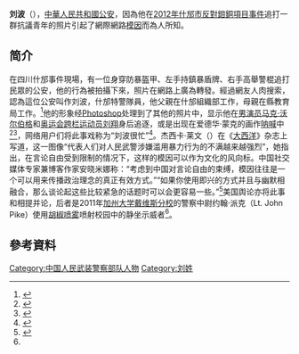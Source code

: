 '''刘波'''（{{bd|？||||}}），[[中華人民共和國|中華人民共和國]][[公安|公安]]，因為他在[[2012年什邡市反對鉬銅項目事件|2012年什邡市反對鉬銅項目事件]]追打一群抗議青年的照片引起了網際網路[[模因|模因]]而為人所知。

== 简介 ==
在四川什邡事件現場，有一位身穿防暴盔甲、左手持鎮暴盾牌、右手高舉警棍追打民眾的公安，他的行為被拍攝下來，照片在網路上廣為轉發。經過網友人肉搜索，認為這位公安叫作刘波，什邡特警隊員，他父親在什邡組織部工作，母親在縣教育局工作。<ref>{{Cite web | url=http://www.secretchina.com/news/12/07/06/458267.html?%E7%BD%91%E7%BB%9C%E7%96%AF%E4%BC%A0%E2%80%9C%E4%BB%80%E9%82%A1%E7%89%B9%E8%AD%A6%E5%88%98%E6%B3%A2%E5%BE%88%E5%BF%99%E2%80%9D%28%E7%BB%84%E5%9B%BE%29 | title=網絡瘋傳「什邡特警劉波很忙」(組圖) | date=2012-07-06 | work=看中國 | access-date=2014-03-11 | archive-url=https://web.archive.org/web/20140311041614/http://www.secretchina.com/news/12/07/06/458267.html?%E7%BD%91%E7%BB%9C%E7%96%AF%E4%BC%A0%E2%80%9C%E4%BB%80%E9%82%A1%E7%89%B9%E8%AD%A6%E5%88%98%E6%B3%A2%E5%BE%88%E5%BF%99%E2%80%9D(%E7%BB%84%E5%9B%BE) | archive-date=2014-03-11 | dead-url=no }}</ref>他的形象经[[Adobe_Photoshop|Photoshop]]处理到了其他的照片中，显示他在[[男演员|男演员]][[马克·沃尔伯格|马克·沃尔伯格]]和[[奥运会|奥运会]][[跨栏|跨栏]][[运动员|运动员]][[刘翔|刘翔]]身后追逐，或是出现在爱德华·蒙克的画作[[呐喊_(绘画)|呐喊]]中<ref>{{cite web |author=Liz Carter |url=http://www.tealeafnation.com/2012/07/meme-watch-chinas-fat-police-officer-terrorizes-everything/ |title=Meme Watch: China's “Fat Police Officer” Terrorizes Everything |publisher=Tea Leaf Nation |date=2012-07-06 |accessdate=2013-11-18 |archivedate=2012-10-19 |deadurl=yes |archiveurl=https://web.archive.org/web/20121019050317/http://tealeafnation.com/2012/07/meme-watch-chinas-fat-police-officer-terrorizes-everything/ }}</ref><ref name="Pepper">{{cite web |author=Paul Mozur |accessdate=2013-11-18 |deadurl=no |archivedate=2012-09-11 |url=http://blogs.wsj.com/chinarealtime/2012/07/09/is-this-guy-the-chinese-version-of-pepper-spraying-cop/ |title=Is This Guy the Chinese Version of Pepper Spraying Cop? |publisher=Wall Street Journal |date=2012-07-09 |archiveurl=https://web.archive.org/web/20120911102417/http://blogs.wsj.com/chinarealtime/2012/07/09/is-this-guy-the-chinese-version-of-pepper-spraying-cop/ }}</ref>，网络用户们将此事戏称为“刘波很忙”<ref>{{cite news|title=2012中国网络十大狂欢|url=http://news.takungpao.com/mainland/outlook/q/2013/0110/1380164.html|accessdate=2013-11-19|newspaper=大公网（转自瞭望·中国）|date=2013-01-10|archive-url=https://web.archive.org/web/20140311042836/http://news.takungpao.com/mainland/outlook/q/2013/0110/1380164.html|archive-date=2014-03-11|dead-url=no}}</ref>。杰西卡·莱文（{{lang|en|Jessica Levine}}）在《[[大西洋_(杂志)|大西洋]]》杂志上写道，这一图像“代表人们对人民武警涉嫌滥用暴力行为的不满越来越强烈”，她指出，在言论自由受到限制的情况下，这样的模因可以作为文化的风向标。中国社交媒体专家兼博客作家安晓米娜称：“考虑到中国对言论自由的束缚，模因往往是一个可以用来传播政治理念的真正有效方式。”“如果你使用即兴的方式并且与幽默相融合，那么谈论起这些比较紧急的话题时可以会更容易一些。”<ref>{{cite web |author=Jessica Levine |url=http://www.theatlantic.com/international/archive/2012/09/photoshopping-dissent-circumventing-chinas-censors-with-internet-memes/261911/ |title=Photoshopping Dissent: Circumventing China's Censors With Internet Memes |publisher=The Atlantic |date=2012-09-04 |accessdate=2013-11-18 |archivedate=2013-10-27 |deadurl=no |archiveurl=https://web.archive.org/web/20131027045755/http://www.theatlantic.com/international/archive/2012/09/photoshopping-dissent-circumventing-chinas-censors-with-internet-memes/261911/ }}</ref>美国舆论亦将此事和{{link-en|加州大学戴维斯分校胡椒喷雾事件|UC Davis pepper-spray incident}}相提并论，后者是2011年[[加州大学戴维斯分校|加州大学戴维斯分校]]的警察中尉约翰·派克（Lt. John Pike）使用[[胡椒喷雾|胡椒喷雾]]喷射校园中的静坐示威者<ref name="Pepper" />。

==參考資料==
{{Reflist}}

[[Category:中国人民武装警察部队人物|Category:中国人民武装警察部队人物]]
[[Category:刘姓|Category:刘姓]]